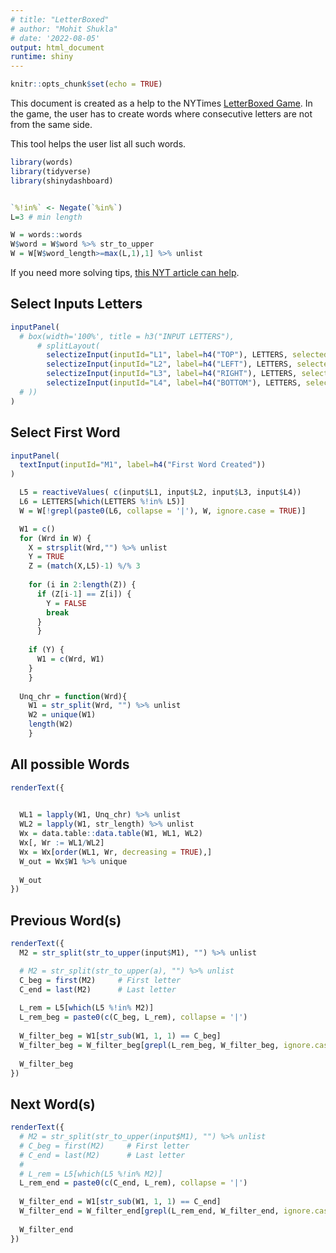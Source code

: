 ---
# title: "LetterBoxed"
# author: "Mohit Shukla"
# date: '2022-08-05'
output: html_document
runtime: shiny
---

```{r setup, include=FALSE}
knitr::opts_chunk$set(echo = TRUE)
```

This document is created as a help to the NYTimes [LetterBoxed Game](https://www.nytimes.com/puzzles/letter-boxed). In the game, the user has to create words where consecutive letters are not from the same side. 

This tool helps the user list all such words.


```{r formulas, include=FALSE}
library(words)
library(tidyverse)
library(shinydashboard)


`%!in%` <- Negate(`%in%`)
L=3 # min length

W = words::words
W$word = W$word %>% str_to_upper
W = W[W$word_length>=max(L,1),1] %>% unlist
```

If you need more solving tips, [this NYT article can help](https://www.nytimes.com/2022/01/19/crosswords/letter-boxed-tips-and-tricks.html).


## Select Inputs Letters

```{r input1, echo=FALSE}
inputPanel(
  # box(width='100%', title = h3("INPUT LETTERS"),
      # splitLayout(
        selectizeInput(inputId="L1", label=h4("TOP"), LETTERS, selected=NULL, multiple=TRUE, options=NULL),
        selectizeInput(inputId="L2", label=h4("LEFT"), LETTERS, selected=NULL, multiple=TRUE, options=NULL),
        selectizeInput(inputId="L3", label=h4("RIGHT"), LETTERS, selected=NULL, multiple=TRUE, options=NULL),
        selectizeInput(inputId="L4", label=h4("BOTTOM"), LETTERS, selected=NULL, multiple=TRUE, options=NULL),
  # ))
)
```


## Select First Word

```{r input2, echo=FALSE}
inputPanel(
  textInput(inputId="M1", label=h4("First Word Created"))
)
```


```{r, echo=FALSE}
  L5 = reactiveValues( c(input$L1, input$L2, input$L3, input$L4))
  L6 = LETTERS[which(LETTERS %!in% L5)]
  W = W[!grepl(paste0(L6, collapse = '|'), W, ignore.case = TRUE)]

  W1 = c()
  for (Wrd in W) {
    X = strsplit(Wrd,"") %>% unlist
    Y = TRUE
    Z = (match(X,L5)-1) %/% 3
    
    for (i in 2:length(Z)) {
      if (Z[i-1] == Z[i]) {
        Y = FALSE
        break
      }
      }
    
    if (Y) {
      W1 = c(Wrd, W1)
    }
    }
  
  Unq_chr = function(Wrd){
    W1 = str_split(Wrd, "") %>% unlist
    W2 = unique(W1)
    length(W2)
    }
```


## All possible Words

```{r output1, echo=FALSE}
renderText({

  
  WL1 = lapply(W1, Unq_chr) %>% unlist
  WL2 = lapply(W1, str_length) %>% unlist
  Wx = data.table::data.table(W1, WL1, WL2)
  Wx[, Wr := WL1/WL2]
  Wx = Wx[order(WL1, Wr, decreasing = TRUE),]
  W_out = Wx$W1 %>% unique
  
  W_out
})
```


## Previous Word(s)

```{r output2, echo=FALSE}
renderText({
  M2 = str_split(str_to_upper(input$M1), "") %>% unlist

  # M2 = str_split(str_to_upper(a), "") %>% unlist
  C_beg = first(M2)     # First letter
  C_end = last(M2)      # Last letter
  
  L_rem = L5[which(L5 %!in% M2)]
  L_rem_beg = paste0(c(C_beg, L_rem), collapse = '|')
  
  W_filter_beg = W1[str_sub(W1, 1, 1) == C_beg]
  W_filter_beg = W_filter_beg[grepl(L_rem_beg, W_filter_beg, ignore.case = TRUE)] %>% rev
  
  W_filter_beg
})
```

## Next Word(s)

```{r output3, echo=FALSE}
renderText({
  # M2 = str_split(str_to_upper(input$M1), "") %>% unlist
  # C_beg = first(M2)     # First letter
  # C_end = last(M2)      # Last letter
  # 
  # L_rem = L5[which(L5 %!in% M2)]
  L_rem_end = paste0(c(C_end, L_rem), collapse = '|')
  
  W_filter_end = W1[str_sub(W1, 1, 1) == C_end]
  W_filter_end = W_filter_end[grepl(L_rem_end, W_filter_end, ignore.case = TRUE)] %>% rev
  
  W_filter_end
})
```